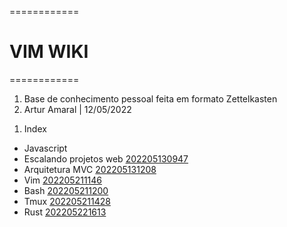 
============
= VIM WIKI =
============
	
# Base de conhecimento pessoal feita em formato Zettelkasten
# Artur Amaral | 12/05/2022

# Index

* Javascript
* Escalando projetos web [[202205130947]]
* Arquitetura MVC [[202205131208]]
* Vim [[202205211146]]
* Bash [[202205211200]]
* Tmux [[202205211428]]
* Rust [[202205221613]]
